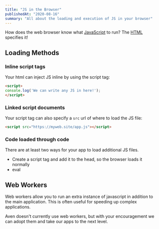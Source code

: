 ```yaml
---
title: "JS in the Browser"
publishedAt: "2020-08-16"
summary: "All about the loading and execution of JS in your browser"
---
```


How does the web browser know what [JavaScript](/javascript) to run? The [HTML](/html) specifies it!

## Loading Methods

### Inline script tags

Your html can inject JS inline by using the script tag:

```html
<script>
console.log('We can write any JS in here!');
</script>
```

### Linked script documents

Your script tag can also specify a `src` url of where to load the JS file:

```html
<script src="https://myweb.site/app.js"></script>
```

### Code loaded through code

There are at least two ways for your app to load additional JS files.

- Create a script tag and add it to the head, so the browser loads it normally
- eval

## Web Workers

Web workers allow you to run an extra instance of javascript in addition to the main application. This is often useful for speeding up complex applications.

Aven doesn't currently use web workers, but with your encouragement we can adopt them and take our apps to the next level.

<!--- © Aven LLC and Aven Contributors. Licensed under Creative Commons CC BY-NC-SA 4.0 https://creativecommons.org/licenses/by-nc-sa/4.0/ -->
